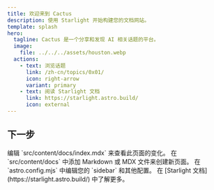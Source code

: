 ```yaml
---
title: 欢迎来到 Cactus
description: 使用 Starlight 开始构建您的文档网站。
template: splash
hero:
  tagline: Cactus 是一个分享和发现 AI 相关话题的平台。
  image:
    file: ../../../assets/houston.webp
  actions:
    - text: 浏览话题
      link: /zh-cn/topics/0x01/
      icon: right-arrow
      variant: primary
    - text: 阅读 Starlight 文档
      link: https://starlight.astro.build/
      icon: external
---
```



## 下一步

<CardGrid stagger>
	<Card title="更新内容" icon="pencil">
		编辑 `src/content/docs/index.mdx` 来查看此页面的变化。
	</Card>
	<Card title="添加新内容" icon="add-document">
		在 `src/content/docs` 中添加 Markdown 或 MDX 文件来创建新页面。
	</Card>
	<Card title="配置您的网站" icon="setting">
		在 `astro.config.mjs` 中编辑您的 `sidebar` 和其他配置。
	</Card>
	<Card title="阅读文档" icon="open-book">
		在 [Starlight 文档](https://starlight.astro.build/) 中了解更多。
	</Card>
</CardGrid>

